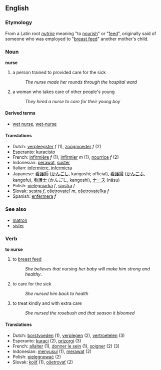 ==English==
=== Etymology ===
From a Latin root ''[[nutrire]]'' meaning "to [[nourish]]" or "[[feed]]", originally said of someone who was employed to "[[breast feed]]" another mother's child.

=== Noun ===
'''nurse'''

# a person trained to provided care for the sick
#:''The nurse made her rounds through the hospital ward''
# a woman who takes care of other people's young
#:''They hired a nurse to care for their young boy''

==== Derived terms ====
*[[wet nurse]], [[wet-nurse]]

==== Translations ====
*Dutch: [[verpleegster]] ''f'' (1), [[zoogmoeder]] ''f'' (2)
*[[Esperanto]]: [[kuracisto]]
*French: [[infirmière]] ''f'' (1), [[infirmier]] ''m'' (1), [[nourrice]] ''f'' (2)
*Indonesian: [[rawat|perawat]], [[suster]]
*Italian: [[infermiere]], [[infermiera]]
*Japanese: [[看護師]] ([[かんごし]], kangoshi; official), [[看護婦]] ([[かんごふ]], kangofu), [[看護士]] (かんごし, kangoshi), [[ナース]] (nāsu)
*Polish: [[pielęgniarka]] ''f'', [[siostra]] ''f''
*Slovak: [[sestra]] ''f'', [[ošetrovateľ]] ''m'', [[ošetrovateľka]] ''f''
*Spanish: [[enfermera]] ''f''

===See also===
*[[matron]]
*[[sister]]

=== Verb ===
'''to nurse'''

#  to [[breast feed]]
#:''She believes that nursing her baby will make him strong and healthy''.
# to care for the sick
#:''She nursed him back to health''
# to treat kindly and with extra care
#:''She nursed the rosebush and that season it bloomed''

==== Translations ====
*Dutch: [[borstvoeden]] (1), [[verplegen]] (2), [[vertroetelen]] (3)
*Esperanto: [[kuraci]] (2), [[prizorgi]] (3)
*French: [[allaiter]] (1), [[donner le sein]] (1), [[soigner]] (2) (3)
*Indonesian: [[susu|menyusui]] (1), [[rawat|merawat]] (2)
*Polish: [[pielęgnować]] (2)
*Slovak: [[kojiť]] (1), [[ošetrovať]] (2)
